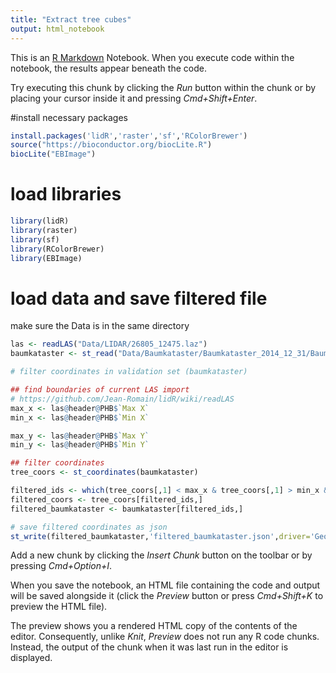 ```yaml
---
title: "Extract tree cubes"
output: html_notebook
---
```


This is an [R Markdown](http://rmarkdown.rstudio.com) Notebook. When you execute code within the notebook, the results appear beneath the code. 

Try executing this chunk by clicking the *Run* button within the chunk or by placing your cursor inside it and pressing *Cmd+Shift+Enter*. 


#install necessary packages
```r
install.packages('lidR','raster','sf','RColorBrewer')
source("https://bioconductor.org/biocLite.R")
biocLite("EBImage")
```

# load libraries
```r
library(lidR)
library(raster)
library(sf)
library(RColorBrewer)
library(EBImage)
```

# load data and save filtered file
make sure the Data is in the same directory
```r
las <- readLAS("Data/LIDAR/26805_12475.laz")
baumkataster <- st_read("Data/Baumkataster/Baumkataster_2014_12_31/Baumkataster_Ende2014_kbs2056.shp")

# filter coordinates in validation set (baumkataster) 

## find boundaries of current LAS import
# https://github.com/Jean-Romain/lidR/wiki/readLAS
max_x <- las@header@PHB$`Max X`
min_x <- las@header@PHB$`Min X`

max_y <- las@header@PHB$`Max Y`
min_y <- las@header@PHB$`Min Y`

## filter coordinates
tree_coors <- st_coordinates(baumkataster)

filtered_ids <- which(tree_coors[,1] < max_x & tree_coors[,1] > min_x & tree_coors[,2] < max_y & tree_coors[,2] > min_y)
filtered_coors <- tree_coors[filtered_ids,]
filtered_baumkataster <- baumkataster[filtered_ids,]

# save filtered coordinates as json
st_write(filtered_baumkataster,'filtered_baumkataster.json',driver='GeoJSON')
```


Add a new chunk by clicking the *Insert Chunk* button on the toolbar or by pressing *Cmd+Option+I*.

When you save the notebook, an HTML file containing the code and output will be saved alongside it (click the *Preview* button or press *Cmd+Shift+K* to preview the HTML file). 

The preview shows you a rendered HTML copy of the contents of the editor. Consequently, unlike *Knit*, *Preview* does not run any R code chunks. Instead, the output of the chunk when it was last run in the editor is displayed.

